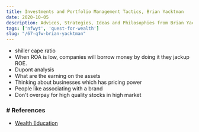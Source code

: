 ```yaml
---
title: Investments and Portfolio Management Tactics, Brian Yacktman
date: 2020-10-05
description: Advices, Strategies, Ideas and Philosophies from Brian Yacktman
tags: ['nfwyt', 'quest-for-wealth']
slug: "/67-qfw-brian-yacktman"
---
```


* shiller cape ratio
* When ROA is low, companies will borrow money by doing it they jackup ROE. 
* Dupont analysis
* What are the earning on the assets
* Thinking about businesses which has pricing power
* People like associating with a brand
* Don't overpay for high quality stocks in high market

### # References
* [Wealth Education](../40-wealth-education)